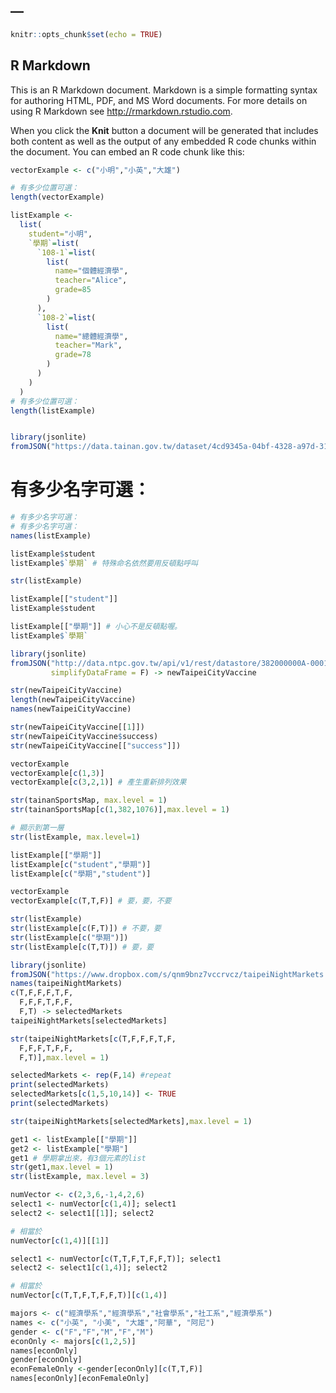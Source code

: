 ---
---

```r
knitr::opts_chunk$set(echo = TRUE)
```

## R Markdown

This is an R Markdown document. Markdown is a simple formatting syntax for authoring HTML, PDF, and MS Word documents. For more details on using R Markdown see <http://rmarkdown.rstudio.com>.

When you click the **Knit** button a document will be generated that includes both content as well as the output of any embedded R code chunks within the document. You can embed an R code chunk like this:


```r
vectorExample <- c("小明","小英","大雄")

# 有多少位置可選：
length(vectorExample)
```

```r
listExample <- 
  list(
    student="小明",
    `學期`=list(
      `108-1`=list(
        list(
          name="個體經濟學",
          teacher="Alice",
          grade=85
        )
      ),
      `108-2`=list(
        list(
          name="總體經濟學",
          teacher="Mark",
          grade=78
        )
      )
    )
  )
# 有多少位置可選：
length(listExample)
```

```r

```

```r
library(jsonlite)
fromJSON("https://data.tainan.gov.tw/dataset/4cd9345a-04bf-4328-a97d-314ff78b4763/resource/afc025fc-1ef4-447c-b785-a680391d0ca1/download/tnsport2.json", simplifyDataFrame = F) -> tainanSportsMap
```

# 有多少名字可選：


```r
# 有多少名字可選：
# 有多少名字可選：
names(listExample)
```

```r
listExample$student
listExample$`學期` # 特殊命名依然要用反頓點呼叫
```

```r
str(listExample)
```

```r
listExample[["student"]]
listExample$student

listExample[["學期"]] # 小心不是反頓點喔。
listExample$`學期`
```

```r
library(jsonlite)
fromJSON("http://data.ntpc.gov.tw/api/v1/rest/datastore/382000000A-000157-002",
         simplifyDataFrame = F) -> newTaipeiCityVaccine
```

```r
str(newTaipeiCityVaccine)
length(newTaipeiCityVaccine)
names(newTaipeiCityVaccine)
```

```r
str(newTaipeiCityVaccine[[1]])
str(newTaipeiCityVaccine$success)
str(newTaipeiCityVaccine[["success"]])
```

```r
vectorExample
vectorExample[c(1,3)]
vectorExample[c(3,2,1)] # 產生重新排列效果
```

```r
str(tainanSportsMap, max.level = 1)
str(tainanSportsMap[c(1,382,1076)],max.level = 1)
```

```r
# 顯示到第一層
str(listExample, max.level=1)

listExample[["學期"]]
listExample[c("student","學期")]
listExample[c("學期","student")]
```

```r
vectorExample
vectorExample[c(T,T,F)] # 要，要，不要
```

```r
str(listExample)
str(listExample[c(F,T)]) # 不要，要
str(listExample[c("學期")])
str(listExample[c(T,T)]) # 要，要
```

```r
library(jsonlite)
fromJSON("https://www.dropbox.com/s/qnm9bnz7vccrvcz/taipeiNightMarkets.json?dl=1", simplifyDataFrame = F) -> taipeiNightMarkets
names(taipeiNightMarkets)
c(T,F,F,F,T,F,
  F,F,F,T,F,F,
  F,T) -> selectedMarkets
taipeiNightMarkets[selectedMarkets]

str(taipeiNightMarkets[c(T,F,F,F,T,F,
  F,F,F,T,F,F,
  F,T)],max.level = 1)
```

```r
selectedMarkets <- rep(F,14) #repeat
print(selectedMarkets)
selectedMarkets[c(1,5,10,14)] <- TRUE
print(selectedMarkets)
```

```r
str(taipeiNightMarkets[selectedMarkets],max.level = 1)
```

```r
get1 <- listExample[["學期"]]
get2 <- listExample["學期"]
get1 # 學期拿出來，有3個元素的list
str(get1,max.level = 1)
str(listExample, max.level = 3)
```

```r
numVector <- c(2,3,6,-1,4,2,6)
select1 <- numVector[c(1,4)]; select1
select2 <- select1[[1]]; select2

# 相當於
numVector[c(1,4)][[1]]
```

```r
select1 <- numVector[c(T,T,F,T,F,F,T)]; select1
select2 <- select1[c(1,4)]; select2

# 相當於
numVector[c(T,T,F,T,F,F,T)][c(1,4)]
```

```r
majors <- c("經濟學系","經濟學系","社會學系","社工系","經濟學系")
names <- c("小英", "小美", "大雄","阿華", "阿尼")
gender <- c("F","F","M","F","M")
econOnly <- majors[c(1,2,5)]
names[econOnly]
gender[econOnly]
econFemaleOnly <-gender[econOnly][c(T,T,F)]
names[econOnly][econFemaleOnly]
```